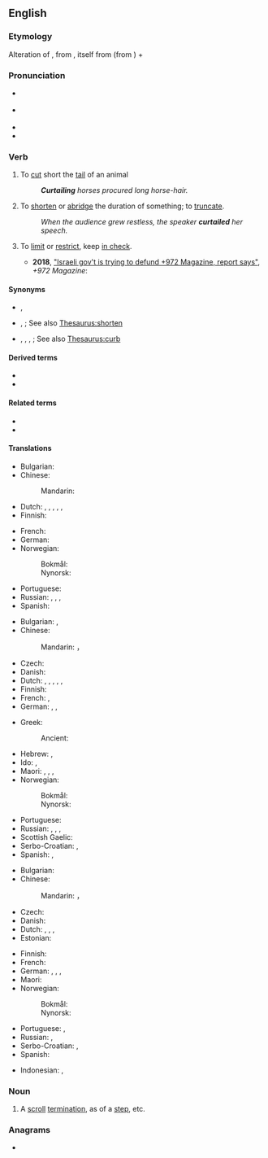 ==English==
{{was wotd|2007|August|30}}

===Etymology===
Alteration of {{m|en|curtal}}, from {{der|en|fro|courtault||which has been shortened}}, itself from {{m|fro|court||short}} (from {{der|en|la|curtus}}) + {{m|fro|-ault}}

===Pronunciation===
* {{a|RP}} {{IPA|en|/kɜːˈteɪl/}}
* {{a|US}} {{IPA|en|/kɚˈteɪl/}}
* {{audio|en|en-us-curtail.ogg|Audio (US)}}
* {{rhymes|en|eɪl}}

===Verb===
{{en-verb}}

# {{lb|en|transitive|obsolete}} To [[cut]] short the [[tail]] of an animal
#: '''''Curtailing''' horses procured long horse-hair.''
# {{lb|en|transitive}} To [[shorten]] or [[abridge]] the duration of something; to [[truncate]].
#: ''When the audience grew restless, the speaker '''curtailed''' her speech.''
# {{lb|en|transitive|figuratively}} To [[limit]] or [[restrict]], keep [[in check]].
#*'''2018''', [https://972mag.com/israel-defund-972-magazine/139073/ "Israeli gov't is trying to defund +972 Magazine, report says"], ''+972 Magazine'':
#*:{{ux|en|The current Israeli government has been working to '''curtail''' and eliminate critical voices within Israeli society in recent years, particularly those fighting to end the occupation and expose human rights violations against Palestinians and marginalized communities.}}

====Synonyms====
* {{sense|animal's tail}} {{l|en|crop}}, {{l|en|dock}}
* {{sense|shorten}} {{l|en|abbreviate}}, {{l|en|shorten}}; See also [[Thesaurus:shorten]]
* {{sense|limit}} {{l|en|behedge}}, {{l|en|control}}, {{l|en|limit}}, {{l|en|restrain}}; See also [[Thesaurus:curb]]

====Derived terms====
* {{l|en|curtailer}}
* {{l|en|curtailment}}

====Related terms====
* {{l|en|curt}}
* {{l|en|curtal}}

====Translations====
{{trans-top|cut short an animal's tail}}
* Bulgarian: {{t+|bg|подрязвам}}
* Chinese:
*: Mandarin: {{t-needed|cmn}}
* Dutch: {{t+|nl|beknotten}}, {{t+|nl|knotten}}, {{t+|nl|kortwieken}}, {{t+|nl|bekorten}}, {{t+|nl|inkorten}}, {{t+|nl|verkorten}}
* Finnish: {{t+|fi|typistää}}
{{trans-mid}}
* French: {{t+|fr|écourter}}
* German: {{t+|de|kupieren}}
* Norwegian:
*: Bokmål: {{t+|nb|kupere}}
*: Nynorsk: {{t|nn|kupere}}
* Portuguese: {{t|pt|derrabar}}
* Russian: {{t+|ru|укора́чивать|impf}}, {{t+|ru|укороти́ть|pf}}, {{t+|ru|обреза́ть|impf}}, {{t+|ru|обре́зать|pf}}
* Spanish: {{t+|es|acortar}}
{{trans-bottom}}

{{trans-top|shorten or abridge}}
* Bulgarian: {{t+|bg|скъсявам}}, {{t+|bg|съкращавам}}
* Chinese:
*: Mandarin: {{t+|cmn|缩减|sc=Hani}}，{{t+|cmn|精简|sc=Hani}}
* Czech: {{t+|cs|zkrátit}}
* Danish: {{t+|da|forkorte}}
* Dutch: {{t+|nl|beknotten}}, {{t+|nl|knotten}}, {{t+|nl|kortwieken}}, {{t+|nl|bekorten}}, {{t+|nl|inkorten}}, {{t+|nl|verkorten}}
* Finnish: {{t+|fi|lyhentää}}
* French: {{t+|fr|écourter}}, {{t+|fr|abréger}}
* German: {{t+|de|beschneiden}}, {{t+|de|stutzen}}, {{t+|de|verkürzen}}
{{trans-mid}}
* Greek:
*: Ancient: {{t|grc|συντέμνω}}
* Hebrew: {{t|he|קִצֵּרקִצֵּר|tr=kitsér}}, {{t+|he|צִמְצֵם|tr=tsimtsém}}
* Ido: {{t+|io|rekortar}}, {{t+|io|abreviar}}
* Maori: {{t|mi|auporo}}, {{t|mi|tauporo}}, {{t|mi|auporo}}, {{t|mi|totope}}
* Norwegian:
*: Bokmål: {{t|nb|forkorte}}
*: Nynorsk: {{t|nn|forkorte}}
* Portuguese: {{t+|pt|encurtar}}
* Russian: {{t+|ru|сокраща́ть|impf}}, {{t+|ru|сократи́ть|pf}}, {{t+|ru|уреза́ть|impf}}, {{t+|ru|уре́зать|pf}}
* Scottish Gaelic: {{t|gd|giorraich}}
* Serbo-Croatian: {{t+|sh|skratiti}}, {{t+|sh|smanjiti}}
* Spanish: {{t+|es|acortar}}, {{t+|es|truncar}}
{{trans-bottom}}

{{trans-top|limit or restrict}}
* Bulgarian: {{t+|bg|ограни́чавам|impf}}
* Chinese:
*: Mandarin: {{t+|cmn|限制|sc=Hani}}，{{t+|cmn|制约|sc=Hani}}
* Czech: {{t+|cs|omezit}}
* Danish: {{t+|da|begrænse}}
* Dutch: {{t+|nl|beknotten}}, {{t|nl|kort houden}}, {{t+|nl|kortwieken}}, {{t+|nl|beperken}}
* Estonian: {{t|et|piirama}}
{{trans-mid}}
* Finnish: {{t+|fi|rajoittaa}}
* French: {{t+|fr|restreindre}}
* German: {{t+|de|beschränken}}, {{t+|de|beschneiden}}, {{t+|de|drosseln}}, {{t+|de|kürzen}}
* Maori: {{t|mi|totope}}
* Norwegian:
*: Bokmål: {{t+|nb|begrense}}
*: Nynorsk: {{t|nn|avgrense}}
* Portuguese: {{t+|pt|limitar}}, {{t+|pt|restringir}}
* Russian: {{t+|ru|ограни́чивать|impf}}, {{t+|ru|ограни́чить|pf}}
* Serbo-Croatian: {{t+|sh|ograničiti}}, {{t+|sh|stegnuti}}
* Spanish: {{t+|es|limitar}}
{{trans-bottom}}

{{checktrans-top}}
* Indonesian: {{t+check|id|kurang|alt=mengurangi}}, {{t+check|id|potong|alt=memotong}}
{{trans-mid}}
{{trans-bottom}}

===Noun===
{{en-noun}}

# {{lb|en|architecture}} A [[scroll]] [[termination]], as of a [[step]], etc.

===Anagrams===
* {{anagrams|en|a=acilrtu|trucial|urtical}}